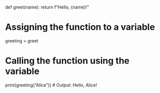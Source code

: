 def greet(name):
    return f"Hello, {name}!"

# Assigning the function to a variable
greeting = greet

# Calling the function using the variable
print(greeting("Alice"))  # Output: Hello, Alice!